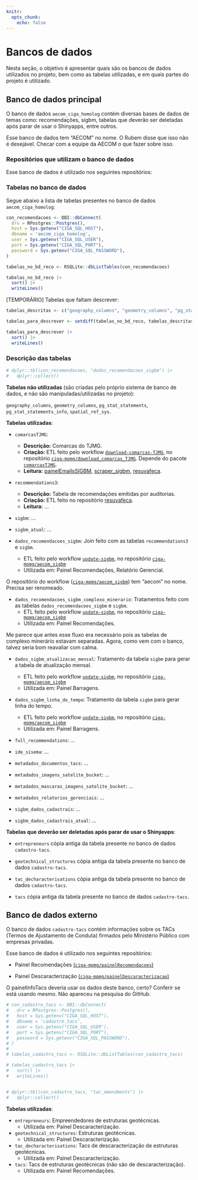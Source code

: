 ```yaml
---
knitr: 
  opts_chunk: 
    echo: false
---
```


# Bancos de dados

Nesta seção, o objetivo é apresentar quais são os bancos de dados utilizados no projeto, bem como as tabelas utilizadas, e em quais partes do projeto é utilizado.

## Banco de dados principal

O banco de dados `aecom_ciga_homolog` contém diversas bases de dados de temas como: recomendações, sigbm, tabelas que deverão ser deletadas após parar de usar o Shinyapps, entre outros.

::: callout-important
Esse banco de dados tem "AECOM" no nome. O Rubem disse que isso não é desejável. Checar com a equipe da AECOM o que fazer sobre isso.
:::

### Repositórios que utilizam o banco de dados

Esse banco de dados é utilizado nos seguintes repositórios:

<!-- - Painel Recomendações [(`ciga-mpmg/painelRecomendacoes`)](https://github.com/ciga-mpmg/painelRecomendacoes) -->

<!-- - Painel Descaracterização [(`ciga-mpmg/painelDescaracterizacao`)](https://github.com/ciga-mpmg/painelDescaracterizacao) -->


### Tabelas no banco de dados

Segue abaixo a lista de tabelas presentes no banco de dados `aecom_ciga_homolog`:

```r
con_recomendacoes <- DBI::dbConnect(
  drv = RPostgres::Postgres(),
  host = Sys.getenv("CIGA_SQL_HOST"),
  dbname = 'aecom_ciga_homolog',
  user = Sys.getenv("CIGA_SQL_USER"),
  port = Sys.getenv("CIGA_SQL_PORT"),
  password = Sys.getenv("CIGA_SQL_PASSWORD"),
)

tabelas_no_bd_reco <- RSQLite::dbListTables(con_recomendacoes)

tabelas_no_bd_reco |>
  sort() |>
  writeLines()
```

[TEMPORÁRIO] Tabelas que faltam descrever: 

```r
tabelas_descritas <- c("geography_columns", "geometry_columns", "pg_stat_statements", "pg_stat_statements_info", "spatial_ref_sys", "comarcasTJMG")

tabelas_para_descrever <- setdiff(tabelas_no_bd_reco, tabelas_descritas)

tabelas_para_descrever |>
  sort() |>
  writeLines()
```

### Descrição das tabelas

```r
# dplyr::tbl(con_recomendacoes, "dados_recomendacoes_sigbm") |>
#   dplyr::collect()
```

**Tabelas não utilizadas** (são criadas pelo próprio sistema de banco de dados, e não são manipuladas/utilizadas no projeto):

`geography_columns`, `geometry_columns`, `pg_stat_statements`, `pg_stat_statements_info`, `spatial_ref_sys`.

**Tabelas utilizadas**:

-   `comarcasTJMG`:
    - **Descrição:** Comarcas do TJMG.
    - **Criação:** ETL feito pelo workflow [`download-comarcas-TJMG`](https://github.com/ciga-mpmg/download_comarcas_TJMG/actions/workflows/update-data.yaml), no repositório [`ciga-mpmg/download_comarcas_TJMG`](https://github.com/ciga-mpmg/download_comarcas_TJMG). Depende do pacote [`comarcasTJMG`](https://github.com/ciga-mpmg/comarcasTJMG).
    - **Leitura:** [painelEmailsSIGBM](https://github.com/ciga-mpmg/painelEmailsSIGBM), [scraper_sigbm](https://github.com/ciga-mpmg/scraper_sigbm), [resuvafeca](https://github.com/ciga-mpmg/resuvafeca).

-   `recommendations3`: 
    - **Descrição:** Tabela de recomendações emitidas por auditorias.
    - **Criação:** ETL feito no repositório [resuvafeca](https://github.com/ciga-mpmg/resuvafeca).
    - **Leitura:** ...

-   `sigbm`: ...

-   `sigbm_atual`: ...

-   `dados_recomendacoes_sigbm`: Join feito com as tabelas `recommendations3` e `sigbm`.

    -   ETL feito pelo workflow [`update-sigbm`](https://github.com/ciga-mpmg/aecom_sigbm/actions/workflows/update-sigbm.yaml), no repositório [`ciga-mpmg/aecom_sigbm`](https://github.com/ciga-mpmg/aecom_sigbm)
    -   Utilizada em: Painel Recomendações, Relatório Gerencial.

::: callout-important
O repositório do workflow ([`ciga-mpmg/aecom_sigbm`](https://github.com/ciga-mpmg/aecom_sigbm)) tem "aecom" no nome. Precisa ser renomeado.
:::

-   `dados_recomendacoes_sigbm_complexo_minerario`: Tratamentos feito com as tabelas `dados_recomendacoes_sigbm` e `sigbm`.
    -   ETL feito pelo workflow [`update-sigbm`](https://github.com/ciga-mpmg/aecom_sigbm/actions/workflows/update-sigbm.yaml), no repositório [`ciga-mpmg/aecom_sigbm`](https://github.com/ciga-mpmg/aecom_sigbm)
    -   Utilizada em: Painel Recomendações.

::: callout-important
Me parece que antes esse fluxo era necessário pois as tabelas de complexo minerário estavam separadas. Agora, como vem com o banco, talvez seria bom reavaliar com calma.
:::

-   `dados_sigbm_atualizacao_mensal`: Tratamento da tabela `sigbm` para gerar a tabela de atualização mensal.

    -   ETL feito pelo workflow [`update-sigbm`](https://github.com/ciga-mpmg/aecom_sigbm/actions/workflows/update-sigbm.yaml), no repositório [`ciga-mpmg/aecom_sigbm`](https://github.com/ciga-mpmg/aecom_sigbm)
    -   Utilizada em: Painel Barragens.

-   `dados_sigbm_linha_do_tempo`: Tratamento da tabela `sigbm` para gerar linha do tempo.

    -   ETL feito pelo workflow [`update-sigbm`](https://github.com/ciga-mpmg/aecom_sigbm/actions/workflows/update-sigbm.yaml), no repositório [`ciga-mpmg/aecom_sigbm`](https://github.com/ciga-mpmg/aecom_sigbm)
    -   Utilizada em: Painel Barragens.

-   `full_recommendations`: ...

-   `ide_sisema`: ...

-   `metadados_documentos_tacs`: ...

-   `metadados_imagens_satelite_bucket`: ...

-   `metadados_mascaras_imagens_satelite_bucket`: ...

-   `metadados_relatorios_gerenciais`: ...

-   `sigbm_dados_cadastrais`: ...

-   `sigbm_dados_cadastrais_atual`: ...

::: callout
**Tabelas que deverão ser deletadas após parar de usar o Shinyapps**:

-   `entrepreneurs` cópia antiga da tabela presente no banco de dados `cadastro-tacs`.

-   `geotechnical_structures` cópia antiga da tabela presente no banco de dados `cadastro-tacs`.

-   `tac_decharacterisations` cópia antiga da tabela presente no banco de dados `cadastro-tacs`.

-   `tacs` cópia antiga da tabela presente no banco de dados `cadastro-tacs`.
:::

## Banco de dados externo

O banco de dados `cadastro-tacs` contém informações sobre os TACs (Termos de Ajustamento de Conduta) firmados pelo Ministério Público com empresas privadas.

Esse banco de dados é utilizado nos seguintes repositórios:

-   Painel Recomendações [(`ciga-mpmg/painelRecomendacoes`)](https://github.com/ciga-mpmg/painelRecomendacoes)

-   Painel Descaracterização [(`ciga-mpmg/painelDescaracterizacao`)](https://github.com/ciga-mpmg/painelDescaracterizacao)

::: callout-important
O painelInfoTacs deveria usar os dados deste banco, certo? Conferir se está usando mesmo. Não apareceu na pesquisa do GitHub.
:::

```r
# con_cadastro_tacs <- DBI::dbConnect(
#   drv = RPostgres::Postgres(),
#   host = Sys.getenv("CIGA_SQL_HOST"),
#   dbname = 'cadastro_tacs',
#   user = Sys.getenv("CIGA_SQL_USER"),
#   port = Sys.getenv("CIGA_SQL_PORT"),
#   password = Sys.getenv("CIGA_SQL_PASSWORD"),
# )
# 
# tabelas_cadastro_tacs <- RSQLite::dbListTables(con_cadastro_tacs)

# tabelas_cadastro_tacs |> 
#   sort() |> 
#   writeLines()


# dplyr::tbl(con_cadastro_tacs, "tac_amendments") |>
#   dplyr::collect()
```

**Tabelas utilizadas**:

-   `entrepreneurs`: Empreendedores de estruturas geotécnicas.
    -   Utilizada em: Painel Descaracterização.
-   `geotechnical_structures`: Estruturas geotécnicas.
    -   Utilizada em: Painel Descaracterização.
-   `tac_decharacterisations`: Tacs de descaracterização de estruturas geotécnicas.
    -   Utilizada em: Painel Descaracterização.
-   `tacs`: Tacs de estruturas geotécnicas (não são de descaracterização).
    -   Utilizada em: Painel Recomendações.
